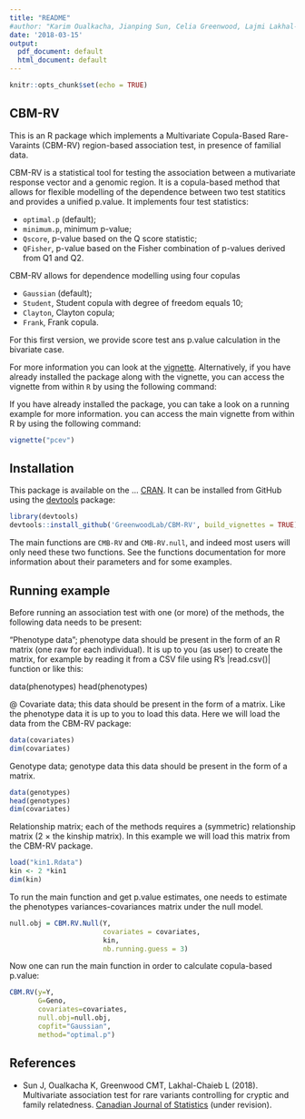 ```yaml
---
title: "README"
#author: "Karim Oualkacha, Jianping Sun, Celia Greenwood, Lajmi Lakhal-Chaieb"
date: '2018-03-15'
output:
  pdf_document: default
  html_document: default
---
```


```r
knitr::opts_chunk$set(echo = TRUE)
```

## CBM-RV

This is an R package which implements a Multivariate Copula-Based Rare-Varaints (CBM-RV) region-based association test, in presence of familial data. 

CBM-RV is a statistical tool for testing the association between a mutivariate response vector and a genomic region. It is a copula-based method that allows for flexible modelling of the dependence between two test statitics and provides a unified p.value. It implements four test statistics:

- ```optimal.p``` (default);
- ```minimum.p```, minimum p-value;
- ```Qscore```, p-value based on the Q score statistic;
- ```QFisher```, p-value based on the Fisher combination of p-values derived from Q1 and Q2.

CBM-RV allows for dependence modelling using four copulas

- ```Gaussian``` (default);
- ```Student```, Student copula with degree of freedom equals 10;
- ```Clayton```, Clayton copula; 
- ```Frank```, Frank copula.

For this first version, we provide score test ans p.value calculation in the bivariate case.

For more information you can look at the [vignette](https://cran.r-project.org/package=pcev/vignettes/pcev.pdf). Alternatively, if you have already installed the package along with the vignette, you can access the vignette from within ```R``` by using the following command:

If you have already installed the package, you can take a look on a running example for more information. you can access the main vignette from within R by using the following command:

``` r
vignette("pcev")
```

## Installation

This package is available on the ... [CRAN](https://cran.r-project.org/package=pcev). It can be installed from GitHub using the [devtools](https://cran.r-project.org/package=devtools) package:

``` r
library(devtools)
devtools::install_github('GreenwoodLab/CBM-RV', build_vignettes = TRUE)
```

The main functions are ```CMB-RV``` and ```CMB-RV.null```, and indeed most users will only need these two functions. See the functions documentation for more information about their parameters and for some examples.

## Running example
Before running an association test with one (or more) of the methods,
the following data needs to be present:

"Phenotype data"; phenotype data should be present in the form of
an R matrix (one raw for each individual). It is up to you (as user)
to create the matrix, for example by reading it from a CSV file using R's
|read.csv()| function or like this:

data(phenotypes)
head(phenotypes)

@
Covariate data; this data should be present in the form
  of a matrix. Like the phenotype data it is up to you to load this
  data. Here we will load the data from the CBM-RV package:

``` r
data(covariates)
dim(covariates)
```

Genotype data; genotype data this data should be present in the form
  of a matrix.
``` r
data(genotypes)
head(genotypes)
dim(covariates)
```

Relationship matrix; each of the methods requires a (symmetric) relationship matrix (2 $\times$ the kinship matrix). In this example we will load this matrix from the CBM-RV package.

``` r
load("kin1.Rdata")
kin <- 2 *kin1
dim(kin)
```
To run the main function and get p.value estimates, one needs to estimate the phenotypes variances-covariances matrix under the null model.

``` r
null.obj = CBM.RV.Null(Y, 
                       covariates = covariates, 
                       kin, 
                       nb.running.guess = 3)
``` 
Now one can run the main function in order to calculate copula-based p.value:

``` r
CBM.RV(y=Y, 
       G=Geno, 
       covariates=covariates, 
       null.obj=null.obj, 
       copfit="Gaussian", 
       method="optimal.p")
``` 

## References

- Sun J, Oualkacha K, Greenwood CMT, Lakhal-Chaieb L (2018). Multivariate association test for rare variants controlling for cryptic and family relatedness. [Canadian Journal of Statistics](http://dx.doi.org/10.1177/0962280216660128) (under revision).
 
